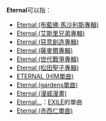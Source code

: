 '''Eternal'''可以指：

* [[Eternal_(布藍佛·馬沙利斯專輯)|Eternal (布藍佛·馬沙利斯專輯)]]
* [[Eternal_(艾斯里兄弟專輯)|Eternal (艾斯里兄弟專輯)]]
* [[Eternal_(惡意創造專輯)|Eternal (惡意創造專輯)]]
* [[Eternal_(薩麥爾專輯)|Eternal (薩麥爾專輯)]]
* [[Eternal_(世代戰爭專輯)|Eternal (世代戰爭專輯)]]
* [[Eternal_(松田聖子專輯)|Eternal (松田聖子專輯)]]
* [[ETERNAL_(HIM單曲)|ETERNAL (HIM單曲)]]
* [[Eternal_(gardens單曲)|Eternal (gardens單曲)]]
* [[Eternal_(漫威漫畫)|Eternal (漫威漫畫)]]
* [[Eternal...|Eternal...]]：[[EXILE|EXILE]]的單曲
* [[Eternal_(赤西仁單曲)|Eternal (赤西仁單曲)]]

{{消歧義}}